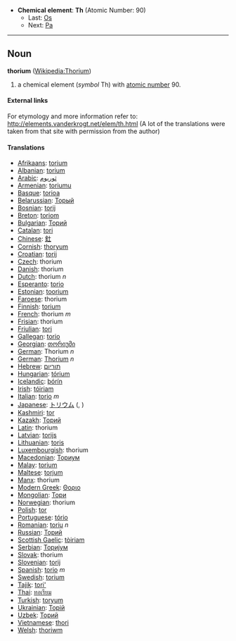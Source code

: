 *'''Chemical element''': '''Th''' (Atomic Number: 90)
**Last: [[Osmium|Os]]
**Next: [[Protactinium|Pa]]
----
== Noun ==
'''thorium''' ([[en:Thorium|Wikipedia:Thorium]])

# a chemical element (''symbol'' Th) with [[atomic number]] 90.

====External links====
For etymology and more information refer to:
http://elements.vanderkrogt.net/elem/th.html
(A lot of the translations were taken from that site with permission from the author)

==== Translations ====
*[[Afrikaans]]: [[torium]]
*[[Albanian]]: [[torium]]
*[[Arabic]]: [[ثوريوم]]
*[[Armenian]]: [[toriumu]]
*[[Basque]]: [[torioa]]
*[[Belarussian]]: [[Торый]]
*[[Bosnian]]: [[torij]]
*[[Breton]]: [[toriom]]
*[[Bulgarian]]: [[Торий]]
*[[Catalan]]: [[tori]]
*[[Chinese]]: [[釷]]
*[[Cornish]]: [[thoryum]]
*[[Croatian]]: [[torij]]
*[[Czech]]: thorium
*[[Danish]]: thorium
*[[Dutch]]: thorium ''n''
*[[Esperanto]]: [[torio]]
*[[Estonian]]: [[toorium]]
*[[Faroese]]: thorium
*[[Finnish]]: [[torium]]
*[[French]]: thorium ''m''
*[[Frisian]]: thorium
*[[Friulian]]: [[tori]]
*[[Gallegan]]: [[torio]]
*[[Georgian]]: [[თორიუმი]]
*[[German]]: Thorium ''n''
*[[German]]: [[Thorium]] ''n''
*[[Hebrew]]: [[תוריום]]
*[[Hungarian]]: [[tórium]]
*[[Icelandic]]: [[þórín]]
*[[Irish]]: [[tóiriam]]
*[[Italian]]: [[torio]] ''m''
*[[Japanese]]: [[トリウム]] ([[]], )
*[[Kashmiri]]: [[tor]]
*[[Kazakh]]: [[Торий]]
*[[Latin]]: thorium
*[[Latvian]]: [[torijs]]
*[[Lithuanian]]: [[toris]]
*[[Luxembourgish]]: thorium
*[[Macedonian]]: [[Ториум]]
*[[Malay]]: [[torium]]
*[[Maltese]]: [[torjum]]
*[[Manx]]: thorium
*[[Modern Greek]]: [[Θοριο]] '' ''
*[[Mongolian]]: [[Тори]]
*[[Norwegian]]: thorium
*[[Polish]]: [[tor]] '' ''
*[[Portuguese]]: [[tório]]
*[[Romanian]]: [[toriu]] ''n''
*[[Russian]]: [[Торий]] '' ''
*[[Scottish Gaelic]]: [[tòiriam]]
*[[Serbian]]: [[Ториjум]]
*[[Slovak]]: thorium
*[[Slovenian]]: [[torij]]
*[[Spanish]]: [[torio]] ''m''
*[[Swedish]]: [[torium]]
*[[Tajik]]: [[tori']]
*[[Thai]]: [[ทอเรียม]]
*[[Turkish]]: [[toryum]]
*[[Ukrainian]]: [[Торiй]]
*[[Uzbek]]: [[Торий]]
*[[Vietnamese]]: [[thori]]
*[[Welsh]]: [[thoriwm]]